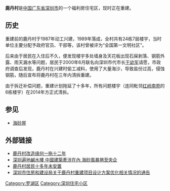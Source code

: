 {{coord|22.5368|114.1016|display=title}}
'''鹿丹村'''是[[中华人民共和国|中国]][[广东省|广东省]][[深圳市|深圳市]]的一个福利房住宅区，现时正在重建。

==历史==
重建前的鹿丹村于1987年动工兴建，1989年落成，全村共有24栋7层楼宇，当时单位主要分配予政府官员、干部等，该村曾被评为“全国第一文明社区”。

后来由于居民在入住后不久，便发现楼宇多处墙身及天花板出现石屎剥落、钢筋外露、雨天漏水等问题，居民于2000年6月联名向深圳市代市长[[于幼军|于幼军]]请愿，市政府调查后发现，鹿丹村在兴建时偷工减料，使用了大量海沙，导致盐份过高，侵蚀钢筋，随后宣布将鹿丹村在三年内清拆重建。

由于拆迁补偿问题，重建计划拖延了十多年，所有问题楼宇（连同毗邻[[红岭南苑|红岭南苑]]的6栋楼宇）在2014年方正式清拆。

==参见==
*[[海砂屋|海砂屋]]

==外部链接==
*[http://news.dichan.sina.com.cn/2012/06/28/517356.html 鹿丹村改造缘何一拖十二年]{{Wayback|url=http://news.dichan.sina.com.cn/2012/06/28/517356.html |date=20150503003644 }}
*[http://hk.apple.nextmedia.com/financeestate/first/20130318/18199061 深圳遍地鹹水樓 中國建築牽涉在內 海砂風暴捲至央企]{{Wayback|url=http://hk.apple.nextmedia.com/financeestate/first/20130318/18199061 |date=20150813025738 }}
*[http://orientaldaily.on.cc/cnt/china_world/20130315/00178_003.html 鹿丹村居民十多年未安置]{{Wayback|url=http://orientaldaily.on.cc/cnt/china_world/20130315/00178_003.html |date=20130318021724 }}
*[https://web.archive.org/web/20150720233428/http://www.szjs.gov.cn/csml/bgs/xxgk/tzgg_1/201507/t20150714_3113260.htm 深圳市住房和建设局关于鹿丹村重建项目设计方案优化相关情况的通告]

{{Sz-Stub}}

[[Category:罗湖区|Category:罗湖区]]
[[Category:深圳住宅小区|Category:深圳住宅小区]]